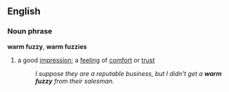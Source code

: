 ==English==
===Noun phrase===
'''warm fuzzy''', '''warm fuzzies'''
#{{idiom}} a good [[impression]]; a [[feeling]] of [[comfort]] or [[trust]]
#:''I suppose they are a reputable business, but I didn't get a '''warm fuzzy''' from their salesman.''